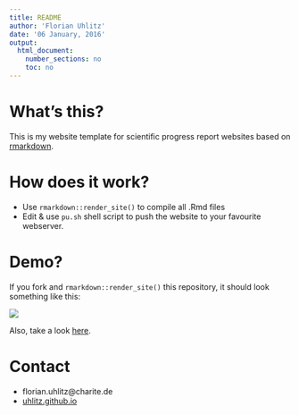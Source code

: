 ```yaml
---
title: README
author: 'Florian Uhlitz'
date: '06 January, 2016'
output: 
  html_document: 
    number_sections: no
    toc: no
---
```


# What's this?

This is my website template for scientific progress report websites based on 
[rmarkdown](http://rmarkdown.rstudio.com/).

# How does it work?

* Use `rmarkdown::render_site()` to compile all .Rmd files 
* Edit & use `pu.sh` shell script to push the website to your favourite webserver.

# Demo?

If you fork and `rmarkdown::render_site()` this repository, it should look something like this:

<a href ="http://toconclu.de/reports/reportr/">
![](http://toconclu.de/reports/reportr/data/reportr.png)
</a>

Also, take a look [here](http://toconclu.de/reports/reportr/).

# Contact

* florian.uhlitz@charite.de
* [uhlitz.github.io](https://uhlitz.github.io)
